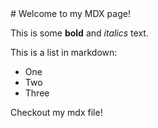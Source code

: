 <div className="prose dark:prose-invert">
# Welcome to my MDX page!

This is some **bold** and _italics_ text.

This is a list in markdown:

- One
- Two
- Three

Checkout my mdx file!

</div>
